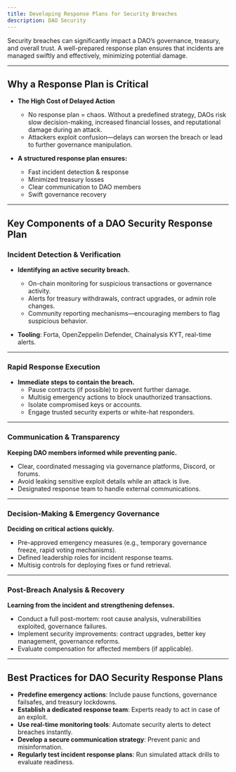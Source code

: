 ```yaml
---
title: Developing Response Plans for Security Breaches
description: DAO Security
---
```


Security breaches can significantly impact a DAO’s governance, treasury, and overall trust. A well-prepared response plan ensures that incidents are managed swiftly and effectively, minimizing potential damage.

---

## Why a Response Plan is Critical  

- **The High Cost of Delayed Action**  
  - No response plan = chaos. Without a predefined strategy, DAOs risk slow decision-making, increased financial losses, and reputational damage during an attack.  
  - Attackers exploit confusion—delays can worsen the breach or lead to further governance manipulation.  

- **A structured response plan ensures:**
  - Fast incident detection & response
  - Minimized treasury losses
  - Clear communication to DAO members
  - Swift governance recovery  

---

## Key Components of a DAO Security Response Plan  

### Incident Detection & Verification

- **Identifying an active security breach.**  
  - On-chain monitoring for suspicious transactions or governance activity.  
  - Alerts for treasury withdrawals, contract upgrades, or admin role changes.
  - Community reporting mechanisms—encouraging members to flag suspicious behavior.  

- **Tooling**: Forta, OpenZeppelin Defender, Chainalysis KYT, real-time alerts.  

---

### Rapid Response Execution  

- **Immediate steps to contain the breach.**  
  - Pause contracts (if possible) to prevent further damage.  
  - Multisig emergency actions to block unauthorized transactions.  
  - Isolate compromised keys or accounts.
  - Engage trusted security experts or white-hat responders.

---

### Communication & Transparency  

**Keeping DAO members informed while preventing panic.**  
  - Clear, coordinated messaging via governance platforms, Discord, or forums.  
  - Avoid leaking sensitive exploit details while an attack is live.  
  - Designated response team to handle external communications.  

---

### Decision-Making & Emergency Governance  

**Deciding on critical actions quickly.**  
  - Pre-approved emergency measures (e.g., temporary governance freeze, rapid voting mechanisms).  
  - Defined leadership roles for incident response teams.  
  - Multisig controls for deploying fixes or fund retrieval.

---

### Post-Breach Analysis & Recovery  

**Learning from the incident and strengthening defenses.**  
  - Conduct a full post-mortem: root cause analysis, vulnerabilities exploited, governance failures.  
  - Implement security improvements: contract upgrades, better key management, governance reforms.  
  - Evaluate compensation for affected members (if applicable).  

---

## Best Practices for DAO Security Response Plans  

- **Predefine emergency actions**: Include pause functions, governance failsafes, and treasury lockdowns.  
- **Establish a dedicated response team**: Experts ready to act in case of an exploit.  
- **Use real-time monitoring tools**: Automate security alerts to detect breaches instantly.  
- **Develop a secure communication strategy**: Prevent panic and misinformation.  
- **Regularly test incident response plans**: Run simulated attack drills to evaluate readiness.  

